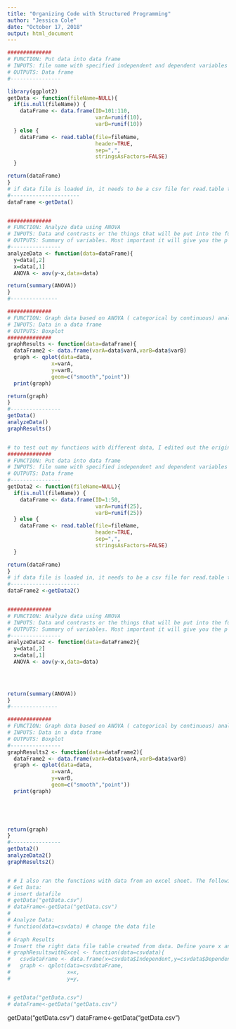 ```yaml
---
title: "Organizing Code with Structured Programming"
author: "Jessica Cole"
date: "October 17, 2018"
output: html_document
---
```


```r
##############
# FUNCTION: Put data into data frame
# INPUTS: file name with specified independent and dependent variables
# OUTPUTS: Data frame
#----------------

library(ggplot2)
getData <- function(fileName=NULL){
  if(is.null(fileName)) {
    dataFrame <- data.frame(ID=101:110,
                            varA=runif(10),
                            varB=runif(10))
  } else {
    dataFrame <- read.table(file=fileName,
                            header=TRUE,
                            sep=",",
                            stringsAsFactors=FALSE)
  }

return(dataFrame)
}
# if data file is loaded in, it needs to be a csv file for read.table to be able to read it.
#----------------------
dataFrame <-getData()


##############
# FUNCTION: Analyze data using ANOVA
# INPUTS: Data and contrasts or the things that will be put into the function that will be analylzed.
# OUTPUTS: Summary of variables. Most important it will give you the p value. From there you should be able to determine if the differences in your data are significant or not.
#----------------
analyzeData <- function(data=dataFrame){
  y=data[,2]
  x=data[,1]
  ANOVA <- aov(y~x,data=data)

return(summary(ANOVA))
}
#---------------

##############
# FUNCTION: Graph data based on ANOVA ( categorical by continuous) analysis
# INPUTS: Data in a data frame
# OUTPUTS: Boxplot
##############
graphResults <- function(data=dataFrame){
  dataFrame2 <- data.frame(varA=data$varA,varB=data$varB)
  graph <- qplot(data=data,
              x=varA,
              y=varB,
              geom=c("smooth","point"))
  print(graph)

return(graph)
}
#----------------
getData()
analyzeData()
graphResults()


# to test out my functions with different data, I edited out the original csv file and let it simulate random data. 
##############
# FUNCTION: Put data into data frame
# INPUTS: file name with specified independent and dependent variables
# OUTPUTS: Data frame
#----------------
getData2 <- function(fileName=NULL){
  if(is.null(fileName)) {
    dataFrame <- data.frame(ID=1:50,
                            varA=runif(25),
                            varB=runif(25))
  } else {
    dataFrame <- read.table(file=fileName,
                            header=TRUE,
                            sep=",",
                            stringsAsFactors=FALSE)
  }

return(dataFrame)
}
# if data file is loaded in, it needs to be a csv file for read.table to be able to read it.
#----------------------
dataFrame2 <-getData2()


##############
# FUNCTION: Analyze data using ANOVA
# INPUTS: Data and contrasts or the things that will be put into the function that will be analylzed.
# OUTPUTS: Summary of variables. Most important it will give you the p value. From there you should be able to determine if the differences in your data are significant or not.
#----------------
analyzeData2 <- function(data=dataFrame2){
  y=data[,2]
  x=data[,1]
  ANOVA <- aov(y~x,data=data)
 
    


return(summary(ANOVA))
}
#---------------

##############
# FUNCTION: Graph data based on ANOVA ( categorical by continuous) analysis
# INPUTS: Data in a data frame
# OUTPUTS: Boxplot
#----------------
graphResults2 <- function(data=dataFrame2){
  dataFrame2 <- data.frame(varA=data$varA,varB=data$varB)
  graph <- qplot(data=data,
              x=varA,
              y=varB,
              geom=c("smooth","point"))
  print(graph)
  
  



return(graph)
}
#----------------
getData2()
analyzeData2()
graphResults2()


# # I also ran the functions with data from an excel sheet. The following steps show the differencec i needed to make.
# Get Data:
# insert datafile
# getData("getData.csv")
# dataFrame<-getData("getData.csv")
# 
# Analyze Data:
# function(data=csvdata) # change the data file
# 
# Graph Results
# Insert the right data file table created from data. Define youre x and y based on columns already named. Create that as a dataframe. input the correct x and y.
# graphResultswithExcel <- function(data=csvdata){
#   csvdataFrame <- data.frame(x=csvdata$Independent,y=csvdata$Dependent)
#   graph <- qplot(data=csvdataFrame,
#                  x=x,
#                  y=y,


# getData("getData.csv")
# dataFrame<-getData("getData.csv")

```





getData("getData.csv")
dataFrame<-getData("getData.csv")